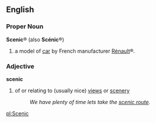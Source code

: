 ==English==
===Proper Noun===
'''Scenic'''&reg; (also '''Scénic'''&reg;)

#a model of [[car]] by French manufacturer [[Rénault]]&reg;.

===Adjective===
'''scenic'''
#of or relating to (usually nice) [[view]]s or [[scenery]]
#:''We have plenty of time lets take the [[scenic route]].''

[[pl:Scenic]]